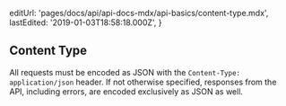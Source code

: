
  editUrl: 'pages/docs/api/api-docs-mdx/api-basics/content-type.mdx',
  lastEdited: '2019-01-03T18:58:18.000Z',
}

## Content Type

All requests must be encoded as JSON with the `Content-Type: application/json` header.
If not otherwise specified, responses from the <ProductName /> API, including errors, are encoded exclusively as JSON as well.
